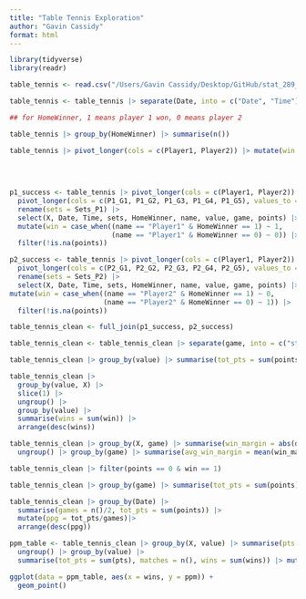 ```yaml
---
title: "Table Tennis Exploration"
author: "Gavin Cassidy"
format: html
---
```


```r
library(tidyverse)
library(readr)
```

```r
table_tennis <- read.csv("/Users/Gavin Cassidy/Desktop/GitHub/stat_289_score2/gacass21/Table Tennis/Exploration/table_tennis.csv")
```

```r
table_tennis <- table_tennis |> separate(Date, into = c("Date", "Time"), sep = " ")

## for HomeWinner, 1 means player 1 won, 0 means player 2
```

```r
table_tennis |> group_by(HomeWinner) |> summarise(n())

table_tennis |> pivot_longer(cols = c(Player1, Player2)) |> mutate(win = case_when((name == "Player1" & HomeWinner == 1) ~ 1,
                                                                                   (name == "Player1" & HomeWinner == 0) ~ 0,
                                                                                   (name == "Player2" & HomeWinner == 1) ~ 0,
                                                                                   (name == "Player2" & HomeWinner == 0) ~ 1))
```


```r
p1_success <- table_tennis |> pivot_longer(cols = c(Player1, Player2)) |> filter(name == "Player1") |>
  pivot_longer(cols = c(P1_G1, P1_G2, P1_G3, P1_G4, P1_G5), values_to = "points", names_to = "game") |>
  rename(sets = Sets_P1) |>
  select(X, Date, Time, sets, HomeWinner, name, value, game, points) |> 
  mutate(win = case_when((name == "Player1" & HomeWinner == 1) ~ 1,
                         (name == "Player1" & HomeWinner == 0) ~ 0)) |>
  filter(!is.na(points))
```


```r
p2_success <- table_tennis |> pivot_longer(cols = c(Player1, Player2)) |> filter(name == "Player2") |>
  pivot_longer(cols = c(P2_G1, P2_G2, P2_G3, P2_G4, P2_G5), values_to = "points", names_to = "game") |>
  rename(sets = Sets_P2) |>
  select(X, Date, Time, sets, HomeWinner, name, value, game, points) |>
mutate(win = case_when((name == "Player2" & HomeWinner == 1) ~ 0,
                       (name == "Player2" & HomeWinner == 0) ~ 1)) |>
  filter(!is.na(points))
```


```r
table_tennis_clean <- full_join(p1_success, p2_success)

table_tennis_clean <- table_tennis_clean |> separate(game, into = c("stuff", "game"), sep = 4)

table_tennis_clean |> group_by(value) |> summarise(tot_pts = sum(points)) |> arrange(desc(tot_pts))
```


```r
table_tennis_clean |> 
  group_by(value, X) |> 
  slice(1) |> 
  ungroup() |> 
  group_by(value) |> 
  summarise(wins = sum(win)) |> 
  arrange(desc(wins))
```


```r
table_tennis_clean |> group_by(X, game) |> summarise(win_margin = abs(diff(points))) |>
  ungroup() |> group_by(game) |> summarise(avg_win_margin = mean(win_margin), games = n())
```


```r
table_tennis_clean |> filter(points == 0 & win == 1)

table_tennis_clean |> group_by(game) |> summarise(tot_pts = sum(points))
```


```r
table_tennis_clean |> group_by(Date) |>
  summarise(games = n()/2, tot_pts = sum(points)) |> 
  mutate(ppg = tot_pts/games)|>
  arrange(desc(ppg))
```


```r
ppm_table <- table_tennis_clean |> group_by(X, value) |> summarise(pts = sum(points), wins = mean(win)) |>
  ungroup() |> group_by(value) |>
  summarise(tot_pts = sum(pts), matches = n(), wins = sum(wins)) |> mutate(ppm = tot_pts/matches, winrate = (wins/matches)*100) |> arrange(desc(winrate))
```


```r
ggplot(data = ppm_table, aes(x = wins, y = ppm)) +
  geom_point()
```


